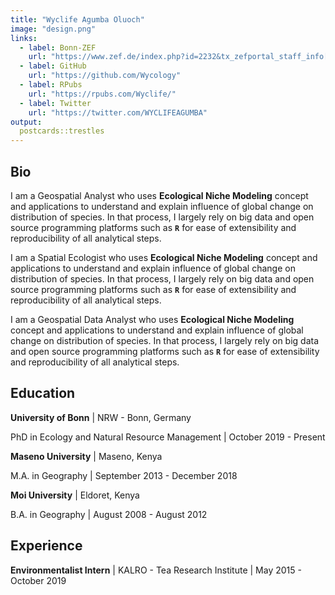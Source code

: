 ```yaml
---
title: "Wyclife Agumba Oluoch"
image: "design.png"
links:
  - label: Bonn-ZEF
    url: "https://www.zef.de/index.php?id=2232&tx_zefportal_staff_info[ref]=2252&tx_zefportal_staff_info[uid]=1975&tx_zefportal_staff_profile[uid]=1975&no_cache=1"
  - label: GitHub
    url: "https://github.com/Wycology"
  - label: RPubs
    url: "https://rpubs.com/Wyclife/"
  - label: Twitter
    url: "https://twitter.com/WYCLIFEAGUMBA"
output:
  postcards::trestles
---
```


## Bio

I am a Geospatial Analyst who uses **Ecological Niche Modeling** concept and applications to understand and explain influence of global change on distribution of species. In that process, I largely rely on big data and open source programming platforms such as **`R`** for ease of extensibility and reproducibility of all analytical steps.

I am a Spatial Ecologist who uses **Ecological Niche Modeling** concept and applications to understand and explain influence of global change on distribution of species. In that process, I largely rely on big data and open source programming platforms such as **`R`** for ease of extensibility and reproducibility of all analytical steps.

I am a Geospatial Data Analyst who uses **Ecological Niche Modeling** concept and applications to understand and explain influence of global change on distribution of species. In that process, I largely rely on big data and open source programming platforms such as **`R`** for ease of extensibility and reproducibility of all analytical steps.

## Education

**University of Bonn** \| NRW - Bonn, Germany

PhD in Ecology and Natural Resource Management \| October 2019 - Present

**Maseno University** \| Maseno, Kenya

M.A. in Geography \| September 2013 - December 2018

**Moi University** \| Eldoret, Kenya

B.A. in Geography \| August 2008 - August 2012

## Experience

**Environmentalist Intern** \| KALRO - Tea Research Institute \| May 2015 - October 2019
